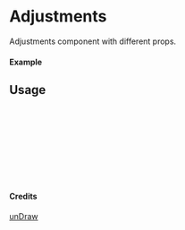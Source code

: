 
<Meta of={Adjustments} title="unDraw/Adjustments" />

# Adjustments

Adjustments component with different props.

#### Example

<Canvas of={Adjustments.Primary} />

## Usage

```ts
import { Adjustments } from "yadl-ui";

const Example = () => {
  return (
      <Adjustments />
  );
};

export default Example;
```

#### Credits
[unDraw](https://undraw.co/illustrations)
